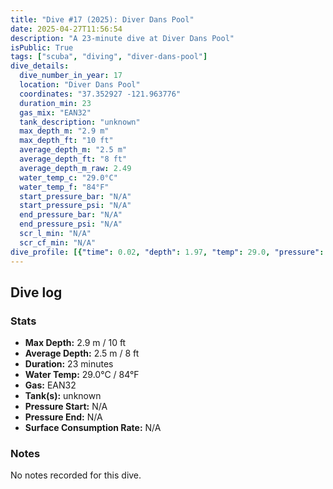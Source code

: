 ```yaml
---
title: "Dive #17 (2025): Diver Dans Pool"
date: 2025-04-27T11:56:54
description: "A 23-minute dive at Diver Dans Pool"
isPublic: True
tags: ["scuba", "diving", "diver-dans-pool"]
dive_details:
  dive_number_in_year: 17
  location: "Diver Dans Pool"
  coordinates: "37.352927 -121.963776"
  duration_min: 23
  gas_mix: "EAN32"
  tank_description: "unknown"
  max_depth_m: "2.9 m"
  max_depth_ft: "10 ft"
  average_depth_m: "2.5 m"
  average_depth_ft: "8 ft"
  average_depth_m_raw: 2.49
  water_temp_c: "29.0°C"
  water_temp_f: "84°F"
  start_pressure_bar: "N/A"
  start_pressure_psi: "N/A"
  end_pressure_bar: "N/A"
  end_pressure_psi: "N/A"
  scr_l_min: "N/A"
  scr_cf_min: "N/A"
dive_profile: [{"time": 0.02, "depth": 1.97, "temp": 29.0, "pressure": null}, {"time": 0.05, "depth": 2.15, "temp": 29.0, "pressure": null}, {"time": 0.1, "depth": 2.31, "temp": 29.0, "pressure": null}, {"time": 0.12, "depth": 2.42, "temp": 29.0, "pressure": null}, {"time": 0.13, "depth": 2.54, "temp": 29.0, "pressure": null}, {"time": 0.15, "depth": 2.7, "temp": 29.0, "pressure": null}, {"time": 0.17, "depth": 2.88, "temp": 29.0, "pressure": null}, {"time": 0.2, "depth": 2.75, "temp": 29.0, "pressure": null}, {"time": 0.33, "depth": 2.64, "temp": 29.0, "pressure": null}, {"time": 0.38, "depth": 2.79, "temp": 29.0, "pressure": null}, {"time": 0.53, "depth": 2.91, "temp": 29.0, "pressure": null}, {"time": 0.57, "depth": 2.7, "temp": 29.0, "pressure": null}, {"time": 0.75, "depth": 2.57, "temp": 29.0, "pressure": null}, {"time": 0.8, "depth": 2.77, "temp": 29.0, "pressure": null}, {"time": 1.22, "depth": 2.62, "temp": 29.0, "pressure": null}, {"time": 1.28, "depth": 2.77, "temp": 29.0, "pressure": null}, {"time": 1.48, "depth": 2.63, "temp": 29.0, "pressure": null}, {"time": 1.65, "depth": 2.73, "temp": 29.0, "pressure": null}, {"time": 1.73, "depth": 2.62, "temp": 29.0, "pressure": null}, {"time": 1.75, "depth": 2.72, "temp": 29.0, "pressure": null}, {"time": 1.83, "depth": 2.6, "temp": 29.0, "pressure": null}, {"time": 1.9, "depth": 2.77, "temp": 29.0, "pressure": null}, {"time": 1.98, "depth": 2.65, "temp": 29.0, "pressure": null}, {"time": 2.03, "depth": 2.77, "temp": 29.0, "pressure": null}, {"time": 2.12, "depth": 2.67, "temp": 29.0, "pressure": null}, {"time": 2.15, "depth": 2.79, "temp": 29.0, "pressure": null}, {"time": 2.42, "depth": 2.69, "temp": 29.0, "pressure": null}, {"time": 2.52, "depth": 2.82, "temp": 29.0, "pressure": null}, {"time": 2.57, "depth": 2.72, "temp": 29.0, "pressure": null}, {"time": 3.12, "depth": 2.85, "temp": 29.0, "pressure": null}, {"time": 3.13, "depth": 2.74, "temp": 29.0, "pressure": null}, {"time": 3.77, "depth": 2.85, "temp": 29.0, "pressure": null}, {"time": 3.82, "depth": 2.75, "temp": 29.0, "pressure": null}, {"time": 3.97, "depth": 2.65, "temp": 29.0, "pressure": null}, {"time": 4.1, "depth": 2.78, "temp": 29.0, "pressure": null}, {"time": 4.32, "depth": 2.67, "temp": 29.0, "pressure": null}, {"time": 4.65, "depth": 2.77, "temp": 29.0, "pressure": null}, {"time": 4.7, "depth": 2.66, "temp": 29.0, "pressure": null}, {"time": 4.73, "depth": 2.81, "temp": 29.0, "pressure": null}, {"time": 4.82, "depth": 2.7, "temp": 29.0, "pressure": null}, {"time": 4.87, "depth": 2.81, "temp": 29.0, "pressure": null}, {"time": 4.92, "depth": 2.67, "temp": 29.0, "pressure": null}, {"time": 5.53, "depth": 2.57, "temp": 29.0, "pressure": null}, {"time": 5.6, "depth": 2.69, "temp": 29.0, "pressure": null}, {"time": 5.62, "depth": 2.57, "temp": 29.0, "pressure": null}, {"time": 5.68, "depth": 2.73, "temp": 29.0, "pressure": null}, {"time": 5.92, "depth": 2.86, "temp": 29.0, "pressure": null}, {"time": 6.05, "depth": 2.69, "temp": 29.0, "pressure": null}, {"time": 6.12, "depth": 2.82, "temp": 29.0, "pressure": null}, {"time": 6.15, "depth": 2.72, "temp": 29.0, "pressure": null}, {"time": 6.22, "depth": 2.83, "temp": 29.0, "pressure": null}, {"time": 6.28, "depth": 2.73, "temp": 29.0, "pressure": null}, {"time": 6.32, "depth": 2.84, "temp": 29.0, "pressure": null}, {"time": 6.37, "depth": 2.73, "temp": 29.0, "pressure": null}, {"time": 6.42, "depth": 2.85, "temp": 29.0, "pressure": null}, {"time": 6.48, "depth": 2.75, "temp": 29.0, "pressure": null}, {"time": 6.53, "depth": 2.86, "temp": 29.0, "pressure": null}, {"time": 6.72, "depth": 2.75, "temp": 29.0, "pressure": null}, {"time": 6.87, "depth": 2.64, "temp": 29.0, "pressure": null}, {"time": 6.92, "depth": 2.76, "temp": 29.0, "pressure": null}, {"time": 6.95, "depth": 2.65, "temp": 29.0, "pressure": null}, {"time": 7.13, "depth": 2.78, "temp": 29.0, "pressure": null}, {"time": 7.2, "depth": 2.65, "temp": 29.0, "pressure": null}, {"time": 7.25, "depth": 2.82, "temp": 29.0, "pressure": null}, {"time": 7.4, "depth": 2.7, "temp": 29.0, "pressure": null}, {"time": 7.82, "depth": 2.82, "temp": 29.0, "pressure": null}, {"time": 7.87, "depth": 2.69, "temp": 29.0, "pressure": null}, {"time": 8.05, "depth": 2.82, "temp": 29.0, "pressure": null}, {"time": 8.12, "depth": 2.63, "temp": 29.0, "pressure": null}, {"time": 8.13, "depth": 2.75, "temp": 29.0, "pressure": null}, {"time": 8.27, "depth": 2.63, "temp": 29.0, "pressure": null}, {"time": 8.32, "depth": 2.76, "temp": 29.0, "pressure": null}, {"time": 8.5, "depth": 2.65, "temp": 29.0, "pressure": null}, {"time": 8.55, "depth": 2.79, "temp": 29.0, "pressure": null}, {"time": 8.63, "depth": 2.69, "temp": 29.0, "pressure": null}, {"time": 8.7, "depth": 2.81, "temp": 29.0, "pressure": null}, {"time": 8.73, "depth": 2.69, "temp": 29.0, "pressure": null}, {"time": 8.82, "depth": 2.82, "temp": 29.0, "pressure": null}, {"time": 8.88, "depth": 2.71, "temp": 29.0, "pressure": null}, {"time": 8.93, "depth": 2.82, "temp": 29.0, "pressure": null}, {"time": 8.98, "depth": 2.69, "temp": 29.0, "pressure": null}, {"time": 9.1, "depth": 2.81, "temp": 29.0, "pressure": null}, {"time": 9.12, "depth": 2.7, "temp": 29.0, "pressure": null}, {"time": 9.17, "depth": 2.81, "temp": 29.0, "pressure": null}, {"time": 9.2, "depth": 2.7, "temp": 29.0, "pressure": null}, {"time": 9.23, "depth": 2.57, "temp": 29.0, "pressure": null}, {"time": 9.27, "depth": 2.72, "temp": 29.0, "pressure": null}, {"time": 9.3, "depth": 2.82, "temp": 29.0, "pressure": null}, {"time": 9.35, "depth": 2.71, "temp": 29.0, "pressure": null}, {"time": 9.6, "depth": 2.59, "temp": 29.0, "pressure": null}, {"time": 9.65, "depth": 2.72, "temp": 29.0, "pressure": null}, {"time": 9.75, "depth": 2.6, "temp": 29.0, "pressure": null}, {"time": 9.77, "depth": 2.71, "temp": 29.0, "pressure": null}, {"time": 9.85, "depth": 2.51, "temp": 29.0, "pressure": null}, {"time": 9.87, "depth": 2.74, "temp": 29.0, "pressure": null}, {"time": 10.05, "depth": 2.63, "temp": 29.0, "pressure": null}, {"time": 10.23, "depth": 2.74, "temp": 29.0, "pressure": null}, {"time": 10.35, "depth": 2.6, "temp": 29.0, "pressure": null}, {"time": 10.55, "depth": 2.74, "temp": 29.0, "pressure": null}, {"time": 10.67, "depth": 2.63, "temp": 29.0, "pressure": null}, {"time": 10.73, "depth": 2.5, "temp": 29.0, "pressure": null}, {"time": 10.8, "depth": 2.61, "temp": 29.0, "pressure": null}, {"time": 10.88, "depth": 2.45, "temp": 29.0, "pressure": null}, {"time": 10.95, "depth": 2.72, "temp": 29.0, "pressure": null}, {"time": 10.98, "depth": 2.62, "temp": 29.0, "pressure": null}, {"time": 11.08, "depth": 2.76, "temp": 29.0, "pressure": null}, {"time": 11.15, "depth": 2.51, "temp": 29.0, "pressure": null}, {"time": 11.18, "depth": 2.62, "temp": 29.0, "pressure": null}, {"time": 11.22, "depth": 2.75, "temp": 29.0, "pressure": null}, {"time": 11.47, "depth": 2.64, "temp": 29.0, "pressure": null}, {"time": 11.65, "depth": 2.49, "temp": 29.0, "pressure": null}, {"time": 11.7, "depth": 2.68, "temp": 29.0, "pressure": null}, {"time": 11.8, "depth": 2.57, "temp": 29.0, "pressure": null}, {"time": 11.88, "depth": 2.69, "temp": 29.0, "pressure": null}, {"time": 11.92, "depth": 2.58, "temp": 29.0, "pressure": null}, {"time": 11.95, "depth": 2.73, "temp": 29.0, "pressure": null}, {"time": 12.02, "depth": 2.62, "temp": 29.0, "pressure": null}, {"time": 12.07, "depth": 2.74, "temp": 29.0, "pressure": null}, {"time": 12.35, "depth": 2.61, "temp": 29.0, "pressure": null}, {"time": 12.37, "depth": 2.48, "temp": 29.0, "pressure": null}, {"time": 12.4, "depth": 2.65, "temp": 29.0, "pressure": null}, {"time": 12.42, "depth": 2.52, "temp": 29.0, "pressure": null}, {"time": 12.45, "depth": 2.42, "temp": 29.0, "pressure": null}, {"time": 12.48, "depth": 2.62, "temp": 29.0, "pressure": null}, {"time": 12.7, "depth": 2.48, "temp": 29.0, "pressure": null}, {"time": 12.73, "depth": 2.64, "temp": 29.0, "pressure": null}, {"time": 12.82, "depth": 2.5, "temp": 29.0, "pressure": null}, {"time": 12.87, "depth": 2.65, "temp": 29.0, "pressure": null}, {"time": 12.97, "depth": 2.82, "temp": 29.0, "pressure": null}, {"time": 13.03, "depth": 2.7, "temp": 29.0, "pressure": null}, {"time": 13.07, "depth": 2.51, "temp": 29.0, "pressure": null}, {"time": 13.12, "depth": 2.8, "temp": 29.0, "pressure": null}, {"time": 13.15, "depth": 2.63, "temp": 29.0, "pressure": null}, {"time": 13.27, "depth": 2.77, "temp": 29.0, "pressure": null}, {"time": 13.37, "depth": 2.64, "temp": 29.0, "pressure": null}, {"time": 13.45, "depth": 2.75, "temp": 29.0, "pressure": null}, {"time": 13.55, "depth": 2.59, "temp": 29.0, "pressure": null}, {"time": 13.58, "depth": 2.7, "temp": 29.0, "pressure": null}, {"time": 13.72, "depth": 2.55, "temp": 29.0, "pressure": null}, {"time": 13.88, "depth": 2.65, "temp": 29.0, "pressure": null}, {"time": 13.93, "depth": 2.78, "temp": 29.0, "pressure": null}, {"time": 14.08, "depth": 2.67, "temp": 29.0, "pressure": null}, {"time": 14.25, "depth": 2.79, "temp": 29.0, "pressure": null}, {"time": 14.32, "depth": 2.67, "temp": 29.0, "pressure": null}, {"time": 14.35, "depth": 2.78, "temp": 29.0, "pressure": null}, {"time": 14.53, "depth": 2.65, "temp": 29.0, "pressure": null}, {"time": 14.57, "depth": 2.78, "temp": 29.0, "pressure": null}, {"time": 14.63, "depth": 2.62, "temp": 29.0, "pressure": null}, {"time": 14.68, "depth": 2.78, "temp": 29.0, "pressure": null}, {"time": 14.75, "depth": 2.67, "temp": 29.0, "pressure": null}, {"time": 14.82, "depth": 2.82, "temp": 29.0, "pressure": null}, {"time": 14.87, "depth": 2.71, "temp": 29.0, "pressure": null}, {"time": 15.43, "depth": 2.56, "temp": 29.0, "pressure": null}, {"time": 15.75, "depth": 2.72, "temp": 29.0, "pressure": null}, {"time": 15.8, "depth": 2.57, "temp": 29.0, "pressure": null}, {"time": 15.95, "depth": 2.68, "temp": 29.0, "pressure": null}, {"time": 16.07, "depth": 2.58, "temp": 29.0, "pressure": null}, {"time": 16.08, "depth": 2.68, "temp": 29.0, "pressure": null}, {"time": 16.15, "depth": 2.54, "temp": 29.0, "pressure": null}, {"time": 16.18, "depth": 2.65, "temp": 29.0, "pressure": null}, {"time": 16.37, "depth": 2.54, "temp": 29.0, "pressure": null}, {"time": 16.45, "depth": 2.64, "temp": 29.0, "pressure": null}, {"time": 16.82, "depth": 2.74, "temp": 29.0, "pressure": null}, {"time": 16.87, "depth": 2.59, "temp": 29.0, "pressure": null}, {"time": 16.92, "depth": 2.73, "temp": 29.0, "pressure": null}, {"time": 17.0, "depth": 2.6, "temp": 29.0, "pressure": null}, {"time": 17.05, "depth": 2.72, "temp": 29.0, "pressure": null}, {"time": 17.15, "depth": 2.85, "temp": 29.0, "pressure": null}, {"time": 17.3, "depth": 2.74, "temp": 29.0, "pressure": null}, {"time": 17.33, "depth": 2.92, "temp": 29.0, "pressure": null}, {"time": 17.4, "depth": 2.71, "temp": 29.0, "pressure": null}, {"time": 17.47, "depth": 2.82, "temp": 29.0, "pressure": null}, {"time": 17.52, "depth": 2.7, "temp": 29.0, "pressure": null}, {"time": 17.62, "depth": 2.48, "temp": 29.0, "pressure": null}, {"time": 17.67, "depth": 2.61, "temp": 29.0, "pressure": null}, {"time": 17.9, "depth": 2.73, "temp": 29.0, "pressure": null}, {"time": 17.97, "depth": 2.61, "temp": 29.0, "pressure": null}, {"time": 18.02, "depth": 2.72, "temp": 29.0, "pressure": null}, {"time": 18.13, "depth": 2.59, "temp": 29.0, "pressure": null}, {"time": 18.18, "depth": 2.7, "temp": 29.0, "pressure": null}, {"time": 18.27, "depth": 2.59, "temp": 29.0, "pressure": null}, {"time": 18.28, "depth": 2.72, "temp": 29.0, "pressure": null}, {"time": 18.38, "depth": 2.84, "temp": 29.0, "pressure": null}, {"time": 20.12, "depth": 2.72, "temp": 29.0, "pressure": null}, {"time": 20.18, "depth": 2.56, "temp": 29.0, "pressure": null}, {"time": 20.23, "depth": 2.7, "temp": 29.0, "pressure": null}, {"time": 20.5, "depth": 2.82, "temp": 29.0, "pressure": null}, {"time": 20.52, "depth": 2.72, "temp": 29.0, "pressure": null}, {"time": 20.53, "depth": 2.82, "temp": 29.0, "pressure": null}, {"time": 20.78, "depth": 2.72, "temp": 29.0, "pressure": null}, {"time": 21.18, "depth": 2.88, "temp": 29.0, "pressure": null}, {"time": 21.42, "depth": 2.77, "temp": 29.0, "pressure": null}, {"time": 21.5, "depth": 2.93, "temp": 29.0, "pressure": null}, {"time": 21.57, "depth": 2.81, "temp": 29.0, "pressure": null}, {"time": 21.68, "depth": 2.69, "temp": 29.0, "pressure": null}, {"time": 21.7, "depth": 2.56, "temp": 29.0, "pressure": null}, {"time": 21.72, "depth": 2.42, "temp": 29.0, "pressure": null}, {"time": 21.75, "depth": 2.31, "temp": 29.0, "pressure": null}, {"time": 21.8, "depth": 2.56, "temp": 29.0, "pressure": null}, {"time": 21.82, "depth": 2.68, "temp": 29.0, "pressure": null}, {"time": 21.92, "depth": 2.51, "temp": 29.0, "pressure": null}, {"time": 21.93, "depth": 2.63, "temp": 29.0, "pressure": null}, {"time": 22.12, "depth": 2.53, "temp": 29.0, "pressure": null}, {"time": 22.15, "depth": 2.67, "temp": 29.0, "pressure": null}, {"time": 22.17, "depth": 2.78, "temp": 29.0, "pressure": null}, {"time": 22.33, "depth": 2.61, "temp": 29.0, "pressure": null}, {"time": 22.37, "depth": 2.44, "temp": 29.0, "pressure": null}, {"time": 22.43, "depth": 2.58, "temp": 29.0, "pressure": null}, {"time": 22.47, "depth": 2.3, "temp": 29.0, "pressure": null}, {"time": 22.52, "depth": 2.12, "temp": 29.0, "pressure": null}, {"time": 22.53, "depth": 1.95, "temp": 29.0, "pressure": null}, {"time": 22.55, "depth": 1.77, "temp": 29.0, "pressure": null}, {"time": 22.57, "depth": 1.66, "temp": 29.0, "pressure": null}, {"time": 22.58, "depth": 1.55, "temp": 29.0, "pressure": null}, {"time": 22.6, "depth": 1.41, "temp": 29.0, "pressure": null}, {"time": 22.63, "depth": 1.26, "temp": 29.0, "pressure": null}, {"time": 22.75, "depth": 1.08, "temp": 29.0, "pressure": null}, {"time": 22.87, "depth": 0.97, "temp": 29.0, "pressure": null}, {"time": 22.9, "depth": 1.1, "temp": 29.0, "pressure": null}, {"time": 0.02, "depth": 0.0, "temp": 29.0, "pressure": null}]
---
```



## Dive log

<DiveChart frontmatter={frontmatter} />

### Stats
- **Max Depth:** 2.9 m / 10 ft
- **Average Depth:** 2.5 m / 8 ft
- **Duration:** 23 minutes
- **Water Temp:** 29.0°C / 84°F
- **Gas:** EAN32
- **Tank(s):** unknown
- **Pressure Start:** N/A
- **Pressure End:** N/A
- **Surface Consumption Rate:** N/A

### Notes
No notes recorded for this dive.
